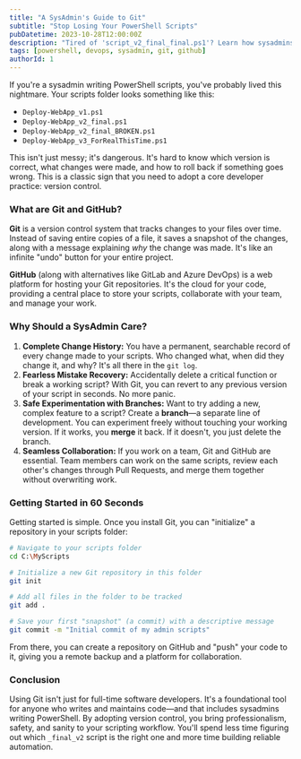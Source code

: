 ```yaml
---
title: "A SysAdmin's Guide to Git"
subtitle: "Stop Losing Your PowerShell Scripts"
pubDatetime: 2023-10-28T12:00:00Z
description: "Tired of 'script_v2_final_final.ps1'? Learn how sysadmins can use Git and GitHub to track changes, recover from mistakes, and collaborate on PowerShell scripts like a pro."
tags: [powershell, devops, sysadmin, git, github]
authorId: 1
---
```


If you're a sysadmin writing PowerShell scripts, you've probably lived this nightmare. Your scripts folder looks something like this:

- `Deploy-WebApp_v1.ps1`
- `Deploy-WebApp_v2_final.ps1`
- `Deploy-WebApp_v2_final_BROKEN.ps1`
- `Deploy-WebApp_v3_ForRealThisTime.ps1`

This isn't just messy; it's dangerous. It's hard to know which version is correct, what changes were made, and how to roll back if something goes wrong. This is a classic sign that you need to adopt a core developer practice: version control.

### What are Git and GitHub?

**Git** is a version control system that tracks changes to your files over time. Instead of saving entire copies of a file, it saves a snapshot of the changes, along with a message explaining _why_ the change was made. It's like an infinite "undo" button for your entire project.

**GitHub** (along with alternatives like GitLab and Azure DevOps) is a web platform for hosting your Git repositories. It's the cloud for your code, providing a central place to store your scripts, collaborate with your team, and manage your work.

### Why Should a SysAdmin Care?

1.  **Complete Change History:** You have a permanent, searchable record of every change made to your scripts. Who changed what, when did they change it, and why? It's all there in the `git log`.
2.  **Fearless Mistake Recovery:** Accidentally delete a critical function or break a working script? With Git, you can revert to any previous version of your script in seconds. No more panic.
3.  **Safe Experimentation with Branches:** Want to try adding a new, complex feature to a script? Create a **branch**—a separate line of development. You can experiment freely without touching your working version. If it works, you **merge** it back. If it doesn't, you just delete the branch.
4.  **Seamless Collaboration:** If you work on a team, Git and GitHub are essential. Team members can work on the same scripts, review each other's changes through Pull Requests, and merge them together without overwriting work.

### Getting Started in 60 Seconds

Getting started is simple. Once you install Git, you can "initialize" a repository in your scripts folder:

```bash
# Navigate to your scripts folder
cd C:\MyScripts

# Initialize a new Git repository in this folder
git init

# Add all files in the folder to be tracked
git add .

# Save your first "snapshot" (a commit) with a descriptive message
git commit -m "Initial commit of my admin scripts"
```

From there, you can create a repository on GitHub and "push" your code to it, giving you a remote backup and a platform for collaboration.

### Conclusion

Using Git isn't just for full-time software developers. It's a foundational tool for anyone who writes and maintains code—and that includes sysadmins writing PowerShell. By adopting version control, you bring professionalism, safety, and sanity to your scripting workflow. You'll spend less time figuring out which `_final_v2` script is the right one and more time building reliable automation.
